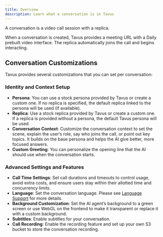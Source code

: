 ```yaml
---
title: Overview
description: Learn what a conversation is in Tavus
---
```


A conversation is a video call session with a replica.

When a conversation is created, Tavus provides a meeting URL with a Daily prebuilt video interface. The replica automatically joins the call and begins interacting.

## Conversation Customizations
Tavus provides several customizations that you can set per conversation:
### Identity and Context Setup
- **Persona**: You can use a stock persona provided by Tavus or create a custom one. If no replica is specified, the default replica linked to the persona will be used (if available).
- **Replica**: Use a stock replica provided by Tavus or create a custom one. If a replica is provided without a persona, the default Tavus persona will be used.
- **Conversation Context**: Customize the conversation context to set the scene, explain the user’s role, say who joins the call, or point out key topics. It builds on the base persona and helps the AI give better, more focused answers.
- **Custom Greeting**: You can personalize the opening line that the AI should use when the conversation starts.
### Advanced Settings and Features
- **Call Time Settings**: Set call durations and timeouts to control usage, avoid extra costs, and ensure users stay within their allotted time and concurrency limits.
- **Language**: Set the conversation language. Please see [Language Support](/sections/conversational-video-interface/language-support#supported-language) for more details.
- **Background Customization**: Set the AI agent’s background to a green screen or use WebGL on the frontend to make it transparent or replace it with a custom background.
- **Subtitles**: Enable subtitles for your conversation.
- **Call Recording**: Enable the recording feature and set up your own S3 bucket to store the conversation recording.


